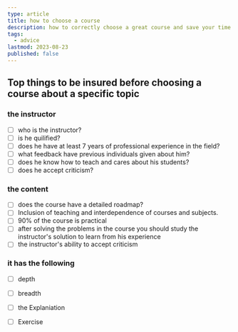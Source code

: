 ```yaml
---
type: article
title: how to choose a course
description: how to correctly choose a great course and save your time
tags:
  - advice
lastmod: 2023-08-23
published: false
---
```


## Top things to be insured before choosing a course about a specific topic

### the instructor
  - [ ] who is the instructor?
  - [ ] is he quilified?
  - [ ] does he have at least 7 years of professional experience in the field?
  - [ ] what feedback have previous individuals given about him? 
  - [ ] does he know how to teach and cares about his students?
  - [ ] does he accept criticism?
### the content
  - [ ] does the course have a detailed roadmap?
  - [ ] Inclusion of teaching and interdependence of courses and subjects.
  - [ ] 90% of the course is practical
  - [ ] after solving the problems in the course you should study the instructor's solution to learn from his experience
  - [ ] the instructor's ability to accept criticism
### it has the following
  - [ ] depth
  - [ ] breadth
  - [ ] the Explaniation
  - [ ] Exercise

